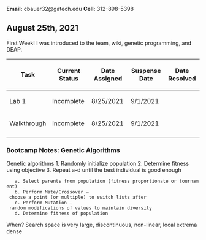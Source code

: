 '''Email:''' cbauer32@gatech.edu
'''Cell:''' 312-898-5398

==August 25th, 2021==
First Week! I was introduced to the team, wiki, genetic programming, and DEAP.

{| class="wikitable"
!Task
!Current Status
!Date Assigned
!Suspense Date
!Date Resolved
|-
|Lab 1
|Incomplete
|8/25/2021
|9/1/2021
|
|-
|Walkthrough
|Incomplete
|8/25/2021
|9/1/2021
|
|-
|}

===Bootcamp Notes: Genetic Algorithms===
Genetic algorithms
1. Randomly initialize population
2. Determine fitness using objective
3. Repeat a-d until the best individual is good enough
    a. Select parents from population (fitness proportionate or tournament)
    b. Perform Mate/Crossover – choose a point (or multiple) to switch lists after
    c. Perform Mutation – random modifications of values to maintain diversity
    d. Determine fitness of population
When? Search space is very large, discontinuous, non-linear, local extrema dense
